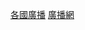 {{Commonscat|Radio stations by country}}
{{Categories by country|nocat}}

[[Category:各國廣播‎|]]
[[Category:廣播網|]]